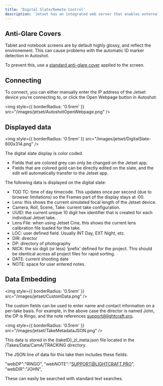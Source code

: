 ```yaml
---
title: 'Digital Slate/Remote Control'
description: 'Jetset has an integrated web server that enables external devices like laptops or tablets to work as a digital slate, tested with Chrome and Safari.'
---
```


## Anti-Glare Covers

Tablet and notebook screens are by default highly glossy, and reflect the environement. This can cause problems with the automatic ID marker detection in Autoshot.

To prevent this, use a [standard anti-glare cover](/equipment/stage-checklist#matte-cover-for-ipad) applied to the screen.

## Connecting

To connect, you can either manually enter the IP address of the Jetset device you’re connecting to, or click the Open Webpage button in Autoshot:

<img
  style={{ borderRadius: '0.5rem' }}
  src="/images/jetset/AutoshotOpenWebpage.png"
/>

## Displayed data

<img
  style={{ borderRadius: '0.5rem' }}
  src="/images/jetset/DigitalSlate-600x314.png"
/>

The digital slate display is color coded.
- Fields that are colored grey can only be changed on the Jetset app.
- Fields that are colored gold can be directly edited on the slate, and the edit will automatically transfer to the Jetset app.

The following data is displayed on the digital slate:
- TOD TC: time of day timecode. This updates once per second (due to browser limitations) so the Frames part of the display stays at :00.
- Lens: this shows the current simulated focal length of the Jetset device.
- Camera, Roll, Scene, Take: current take configuration.
- UUID: the current unique 10 digit hex identifier that is created for each individual Jetset take.
- Lens File: when using Jetset Cine, this shows the current lens calibration file loaded for the take.
- LOC: user defined field. Usually INT Day, EXT Night, etc.
- DIR: director
- DP: directory of photography
- NICK: the six digit (or less) ‘prefix’ defined for the project. This should be identical across all project files for rapid sorting.
- DATE: current shooting date
- NOTE: space for user entered notes.

## Data Embedding

<img
  style={{ borderRadius: '0.5rem' }}
  src="/images/jetset/CustomData.png"
/>

The custom fields can be used to enter name and contact information on a per-take basis. For example, in the above case the director is named John, the DP is Ringo, and the note references support@lightcraft.pro.

<img
  style={{ borderRadius: '0.5rem' }}
  src="/images/jetset/TakeMetadataJSON.png"
/>

This data is stored in the {takeID}_zl_meta.json file located in the /Takes/Data/CamA/TRACKING directory.

The JSON line of data for this take then includes these fields:

"webDP":"RINGO",
"webNOTE":"SUPPORT@LIGHTCRAFT.PRO",
"webDIR":"JOHN",

These can easily be searched with standard text searches.